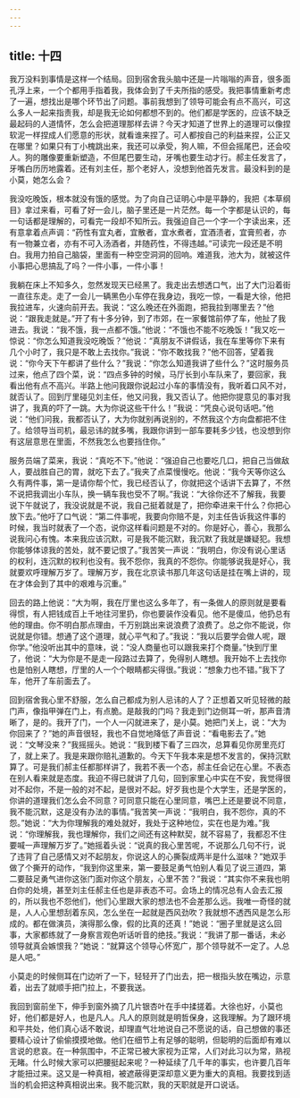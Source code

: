```yaml
---
---
---
```

title: 十四
---



我万没料到事情是这样一个结局。回到宿舍我头脑中还是一片嗡嗡的声音，很多面孔浮上来，一个个都用手指着我，我体会到了千夫所指的感受。我把事情重新考虑了一遍，想找出是哪个环节出了问题。事前我想到了领导可能会有点不高兴，可这么多人一起来指责我，却是我无论如何都想不到的。他们都是学医的，应该不缺乏最起码的人道情怀，怎么会把道理那样去讲？今天才知道了世界上的道理可以像捏软泥一样捏成人们愿意的形状，就看谁来捏了。可人都按自己的利益来捏，公正又在哪里？如果只有丁小槐跳出来，我还可以承受，狗人嘛，不但会摇尾巴，还会咬人。狗的雕像要重新塑造，不但尾巴要生动，牙嘴也要生动才行。郝主任发言了，牙嘴白历历地露着。还有刘主任，那个老好人，没想到他首先发言。最没料到的是小莫，她怎么会？

我没吃晚饭，根本就没有饿的感觉。为了向自己证明心中是平静的，我把《本草纲目》拿过来看，可看了好一会儿，脑子里还是一片茫然。每一个字都是认识的，每一句话都是理解的，可看完一段却不知所云。我强迫自己一个字一个字读出来，还有意拿着点声调：“药性有宜丸者，宜散者，宜水煮者，宜酒渍者，宜膏煎者，亦有一物兼立者，亦有不可入汤酒者，并随药性，不得违越。”可读完一段还是不明白。我用力拍自己脑袋，里面有一种空空洞洞的回响。难道我，池大为，就被这件小事把心思搞乱了吗？一件小事，一件小事！

我躺在床上不知多久，忽然发现天已经黑了。我走出去想透口气，出了大门沿着街一直往东走。走了一会儿一辆黑色小车停在我身边，我吃一惊，一看是大徐，他把我拉进车，火速向前开去。我说：“这么晚还在外面跑，把我拉到哪里去？”他说：“跟我走就是。”开了有十多分钟，到了市郊，在一家餐馆前停了车，他扯了我进去。我说：“我不饿，我一点都不饿。”他说：“不饿也不能不吃晚饭！”我又吃一惊说：“你怎么知道我没吃晚饭？”他说：“真朋友不讲假话，我在车里等你下来有几个小时了，我只是不敢上去找你。”我说：“你不敢找我？”他不回答，望着我说：“你今天下午都讲了些什么？”我说：“你怎么知道我讲了些什么？”这时服务员过来，他点了四个菜，说：“四点多钟的时候，马厅长到小车队来了，要回家，我看出他有点不高兴。半路上他问我跟你说起过小车的事情没有，我听着口风不对，就否认了。回到厅里碰见刘主任，他又问我，我又否认了。他把你提意见的事对我讲了，我真的吓了一跳。大为你说这些干什么！”我说：“凭良心说句话吧。”他说：“他们问我，我都否认了，大为你就别再说别的，不然我这个方向盘都把不住了。给领导当司机，最忌讳的就多嘴，我跟你讲到一部车要耗多少钱，也没想到你有这层意思在里面，不然我怎么也要挡住你。”

服务员端了菜来，我说：“真吃不下。”他说：“强迫自己也要吃几口，把自己当做敌人，要战胜自己的胃，就吃下去了。”我夹了点菜慢慢吃。他说：“我今天等你这么久有两件事，第一是请你帮个忙，我已经否认了，你就把这个话讲下去算了，不然不说把我调出小车队，换一辆车我也受不了啊。”我说：“大徐你还不了解我，我要说下午就说了，我没说就是不说，我自己挺着就是了，把你牵进来干什么？你把心放下去。”他吁了口气说：“第二件事呢，我要向你赔不是，刘主任告诉我这件事的时候，我当时就表了一个态，说你这样看问题是不对的。你是好心，善心，我那么说我问心有愧。本来我应该沉默，可是我不能沉默，我沉默了我就是嫌疑犯。我想你能够体谅我的苦处，就不要记恨了。”我苦笑一声说：“我明白，你没有说心里话的权利，连沉默的权利也没有。我不怨你，我真的不怨你。你能够说我是好心，我就要欢呼理解万岁了。理解万岁，我在北京读书那几年这句话是挂在嘴上讲的，现在才体会到了其中的艰难与沉重。”

回去的路上他说：“大为啊，我在厅里也这么多年了，有一条做人的原则就是要看得惯，有人把钱成百上千地往河里扔，你也要装作没看见。他不是傻瓜，他扔总有他的理由。你不明白那点理由，千万别跳出来说浪费了浪费了。总之你不能说，你说就是你错。想通了这个道理，就心平气和了。”我说：“我以后要学会做人呢，跟你学。”他没听出其中的意味，说：“没人商量也可以跟我来打个商量。”快到厅里了，他说：“大为你是不是走一段路过去算了，免得别人瞎想。我开始不上去找你也是怕别人瞎想，厅里的人一个个眼睛都尖得很。”我说：“想象力也不错。”我下了车，他开了车前面去了。

回到宿舍我心里不舒服，怎么自己都成为别人忌讳的人了？正想着又听见轻微的敲门声，像指甲弹在门上，有点脆。是敲我的门吗？我走到门边侧耳一听，那声音清晰了，是的。我开了门，一个人一闪就进来了，是小莫。她把门关上，说：“大为你回来了？”她的声音很轻，我也不自觉地降低了声音说：“看电影去了。”她说：“文琴没来？”我摇摇头。她说：“我到楼下看了三四次，总算看见你房里亮灯了，就上来了。我是来跟你赔礼道歉的。今天下午我本来是想不发言的，保持沉默算了。可是我们郝主任都那样讲了，我若不表一个态，郝主任会记在心里。不表态在别人看来就是态度。我迫不得已就讲了几句，回到家里心中实在不安，我觉得很对不起你，不是一般的对不起，是很对不起。好歹我也是个大学生，还是学医的，你讲的道理我们怎么会不同意？可同意只能在心里同意，嘴巴上还是要说不同意，我不能沉默，这是没有办法的事情。”我苦笑一声说：“我明白，我不怨你，真的不怨。”她说：“大为你理解我的难处就好，我处于这种地位，实在也是为难。”我说：“你理解我，我也理解你，我们之间还有这种默契，就不容易了，我都忍不住要喊一声理解万岁了。”她摇着头说：“说真的我心里苦呢，不说那么几句不行，说了违背了自己感情又对不起朋友，你说这人的心撕裂成两半是什么滋味？”她双手做了个撕开的动作，“我到你这里来，第一要鼓足勇气怕别人看见了说三道四，第二要鼓足勇气进你这张门面对你这个朋友，心里不苦？”我说：“其实你不来我也明白你的处境，甚至刘主任郝主任也是非表态不可。会场上的情况总有人会去汇报的，所以我也不怨他们，他们心里跟大家的想法也不会差那么远。我唯一奇怪的就是，人人心里想刮着东风，怎么坐在一起就是西风劲吹？我就想不透西风是怎么形成的。都在做演员，演得那么像，假的比真的还真！”她说：“圈子里就是这么回事，大家都练就了一身察言观色听话听音的绝技。”我说：“我讲了那一番话，未必领导就真会嫉恨我？”她说：“就算这个领导心怀宽广，那个领导就不一定了。人总是人吧。”

小莫走的时候侧耳在门边听了一下，轻轻开了门出去，把一根指头放在嘴边，示意着，出去了就顺手把门拉上，不要我送。

我回到窗前坐下，伸手到窗外摘了几片银杏叶在手中揉搓着。大徐也好，小莫也好，他们都是好人，也是凡人。凡人的原则就是明哲保身，这我理解。为了跟环境和平共处，他们真心话不敢说，却理直气壮地说自己不愿说的话，自己想做的事还要精心设计了偷偷摸摸地做。他们在细节上有足够的聪明，但聪明的后面却有难以言说的悲哀。在一种氛围中，不正常已被大家视为正常，人们对此习以为常，熟视无睹。什么时候大家可以把腰挺起来呢？一种延续了几千年的事实，也许要几百年才能扭过来。这又是一种真相，被遮蔽得更深却意义更为重大的真相。我要找到适当的机会把这种真相说出来。我不能沉默，我的天职就是开口说话。